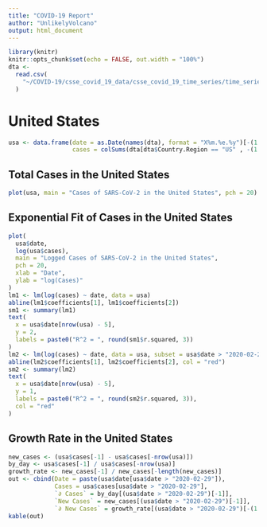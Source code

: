 ```yaml
---
title: "COVID-19 Report"
author: "UnlikelyVolcano"
output: html_document
---
```


```r
library(knitr)
knitr::opts_chunk$set(echo = FALSE, out.width = "100%")
dta <-
  read.csv(
    "~/COVID-19/csse_covid_19_data/csse_covid_19_time_series/time_series_19-covid-Confirmed.csv"
  )
```

# United States {.tabset}

```r
usa <- data.frame(date = as.Date(names(dta), format = "X%m.%e.%y")[-(1:4)],
                  cases = colSums(dta[dta$Country.Region == "US" , -(1:4)], na.rm = T))

```

## Total Cases in the United States

```r
plot(usa, main = "Cases of SARS-CoV-2 in the United States", pch = 20)
```

## Exponential Fit of Cases in the United States

```r
plot(
  usa$date,
  log(usa$cases),
  main = "Logged Cases of SARS-CoV-2 in the United States",
  pch = 20,
  xlab = "Date",
  ylab = "log(Cases)"
)
lm1 <- lm(log(cases) ~ date, data = usa)
abline(lm1$coefficients[1], lm1$coefficients[2])
sm1 <- summary(lm1)
text(
  x = usa$date[nrow(usa) - 5],
  y = 2,
  labels = paste0("R^2 = ", round(sm1$r.squared, 3))
)
lm2 <- lm(log(cases) ~ date, data = usa, subset = usa$date > "2020-02-29")
abline(lm2$coefficients[1], lm2$coefficients[2], col = "red")
sm2 <- summary(lm2)
text(
  x = usa$date[nrow(usa) - 5],
  y = 1,
  labels = paste0("R^2 = ", round(sm2$r.squared, 3)),
  col = "red"
)
```

## Growth Rate in the United States

```r
new_cases <- (usa$cases[-1] - usa$cases[-nrow(usa)])
by_day <- usa$cases[-1] / usa$cases[-nrow(usa)]
growth_rate <- new_cases[-1] / new_cases[-length(new_cases)]
out <- cbind(Date = paste(usa$date[usa$date > "2020-02-29"]),
             Cases = usa$cases[usa$date > "2020-02-29"],
             `∂ Cases` = by_day[(usa$date > "2020-02-29")[-1]],
             `New Cases` = new_cases[(usa$date > "2020-02-29")[-1]],
             `∂ New Cases` = growth_rate[(usa$date > "2020-02-29")[-(1:2)]])
kable(out)
```
